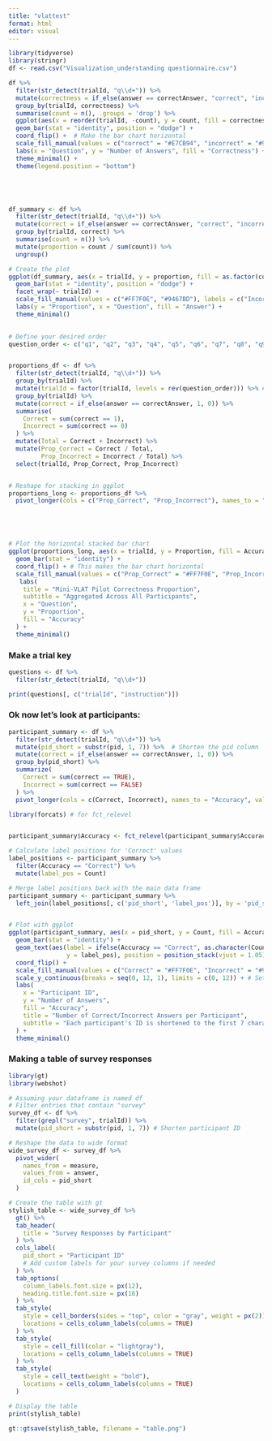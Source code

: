 ```yaml
---
title: "vlattest"
format: html
editor: visual
---
```


```r

library(tidyverse)
library(stringr)
df <- read.csv("Visualization_understanding questionnaire.csv")

df %>% 
  filter(str_detect(trialId, "q\\d+")) %>% 
  mutate(correctness = if_else(answer == correctAnswer, "correct", "incorrect")) %>% 
  group_by(trialId, correctness) %>%
  summarise(count = n(), .groups = 'drop') %>% 
  ggplot(aes(x = reorder(trialId, -count), y = count, fill = correctness)) +
  geom_bar(stat = "identity", position = "dodge") +
  coord_flip() +  # Make the bar chart horizontal
  scale_fill_manual(values = c("correct" = "#E7CB94", "incorrect" = "#9E9AC8")) +  # Tableau colors
  labs(x = "Question", y = "Number of Answers", fill = "Correctness") +
  theme_minimal() +
  theme(legend.position = "bottom")





df_summary <- df %>%
  filter(str_detect(trialId, "q\\d+")) %>% 
  mutate(correct = if_else(answer == correctAnswer, "correct", "incorrect")) %>% 
  group_by(trialId, correct) %>%
  summarise(count = n()) %>%
  mutate(proportion = count / sum(count)) %>%
  ungroup()

# Create the plot
ggplot(df_summary, aes(x = trialId, y = proportion, fill = as.factor(correct))) +
  geom_bar(stat = "identity", position = "dodge") +
  facet_wrap(~ trialId) +
  scale_fill_manual(values = c("#FF7F0E", "#9467BD"), labels = c("Incorrect", "Correct")) +
  labs(y = "Proportion", x = "Question", fill = "Answer") +
  theme_minimal()
  
```

```r

# Define your desired order
question_order <- c("q1", "q2", "q3", "q4", "q5", "q6", "q7", "q8", "q9", "q10", "q11", "q12") # ... and so on for all your questions


proportions_df <- df %>%
  filter(str_detect(trialId, "q\\d+")) %>% 
  group_by(trialId) %>%
  mutate(trialId = factor(trialId, levels = rev(question_order))) %>% # Set the factor with the desired level order
  group_by(trialId) %>% 
  mutate(correct = if_else(answer == correctAnswer, 1, 0)) %>% 
  summarise(
    Correct = sum(correct == 1),
    Incorrect = sum(correct == 0)
  ) %>%
  mutate(Total = Correct + Incorrect) %>%
  mutate(Prop_Correct = Correct / Total,
         Prop_Incorrect = Incorrect / Total) %>%
  select(trialId, Prop_Correct, Prop_Incorrect)


# Reshape for stacking in ggplot
proportions_long <- proportions_df %>%
  pivot_longer(cols = c("Prop_Correct", "Prop_Incorrect"), names_to = "Accuracy", values_to = "Proportion")





# Plot the horizontal stacked bar chart
ggplot(proportions_long, aes(x = trialId, y = Proportion, fill = Accuracy)) +
  geom_bar(stat = "identity") +
  coord_flip() + # This makes the bar chart horizontal
  scale_fill_manual(values = c("Prop_Correct" = "#FF7F0E", "Prop_Incorrect" = "#9467BD")) +
   labs(
    title = "Mini-VLAT Pilot Correctness Proportion",
    subtitle = "Aggregated Across All Participants",
    x = "Question",
    y = "Proportion",
    fill = "Accuracy"
  ) +
  theme_minimal()
```

### Make a trial key

```r
questions <- df %>%
  filter(str_detect(trialId, "q\\d+"))

print(questions[, c("trialId", "instruction")])

```

### Ok now let's look at participants:

```r
participant_summary <- df %>%
  filter(str_detect(trialId, "q\\d+")) %>% 
  mutate(pid_short = substr(pid, 1, 7)) %>%  # Shorten the pid column
  mutate(correct = if_else(answer == correctAnswer, 1, 0)) %>% 
  group_by(pid_short) %>%
  summarize(
    Correct = sum(correct == TRUE),
    Incorrect = sum(correct == FALSE)
  ) %>%
  pivot_longer(cols = c(Correct, Incorrect), names_to = "Accuracy", values_to = "Count")  # Reshape to long format

library(forcats) # for fct_relevel


participant_summary$Accuracy <- fct_relevel(participant_summary$Accuracy, "Incorrect", "Correct")

# Calculate label positions for 'Correct' values
label_positions <- participant_summary %>%
  filter(Accuracy == "Correct") %>%
  mutate(label_pos = Count)

# Merge label positions back with the main data frame
participant_summary <- participant_summary %>%
  left_join(label_positions[, c('pid_short', 'label_pos')], by = 'pid_short')


# Plot with ggplot
ggplot(participant_summary, aes(x = pid_short, y = Count, fill = Accuracy)) +
  geom_bar(stat = "identity") +
  geom_text(aes(label = ifelse(Accuracy == "Correct", as.character(Count), ""), 
                y = label_pos), position = position_stack(vjust = 1.05)) +
  coord_flip() +
  scale_fill_manual(values = c("Correct" = "#FF7F0E", "Incorrect" = "#9467BD")) +
  scale_y_continuous(breaks = seq(0, 12, 1), limits = c(0, 12)) + # Setting y-axis breaks to whole numbers and limit to 12
  labs(
    x = "Participant ID",
    y = "Number of Answers",
    fill = "Accuracy",
    title = "Number of Correct/Incorrect Answers per Participant",
    subtitle = "Each participant's ID is shortened to the first 7 characters"
  ) +
  theme_minimal()
```

### Making a table of survey responses

```r
library(gt)
library(webshot)

# Assuming your dataframe is named df
# Filter entries that contain "survey"
survey_df <- df %>% 
  filter(grepl("survey", trialId)) %>%
  mutate(pid_short = substr(pid, 1, 7)) # Shorten participant ID

# Reshape the data to wide format
wide_survey_df <- survey_df %>%
  pivot_wider(
    names_from = measure, 
    values_from = answer,
    id_cols = pid_short
  )

# Create the table with gt
stylish_table <- wide_survey_df %>% 
  gt() %>%
  tab_header(
    title = "Survey Responses by Participant"
  ) %>%
  cols_label(
    pid_short = "Participant ID"
    # Add custom labels for your survey columns if needed
  ) %>%
  tab_options(
    column_labels.font.size = px(12),
    heading.title.font.size = px(16)
  ) %>%
  tab_style(
    style = cell_borders(sides = "top", color = "gray", weight = px(2)),
    locations = cells_column_labels(columns = TRUE)
  ) %>%
  tab_style(
    style = cell_fill(color = "lightgray"),
    locations = cells_column_labels(columns = TRUE)
  ) %>%
  tab_style(
    style = cell_text(weight = "bold"),
    locations = cells_column_labels(columns = TRUE)
  )

# Display the table
print(stylish_table)

gt::gtsave(stylish_table, filename = "table.png")

```
